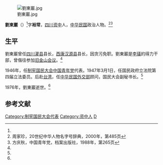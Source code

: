 [[File:劉東巖.jpg|thumb]]

'''劉東巖'''（{{bd|1904年||1976年|}}）<ref name=zhou/>字'''裕常'''，[[四川|四川]][[资中|资中]]人，[[中华民国|中华民国]]政治人物。<ref name=zhou>周家珍，20世纪中华人物名字号辞典，2000年，第485页</ref><ref name=fang>方庆秋，中国青年党，档案出版社，1988年，第265页</ref>

==生平==
劉東巖曾任[[四川|四川]][[灌县|灌县]]县长，[[西康|西康]][[汉源县|汉源县]]县长，因贪污免职。劉東巖是[[李璜|李璜]]的得力干部，曾偕往参加[[旧金山会议|旧金山会议]]。<ref name=fang/>

1946年，任[[制宪国民大会|制宪国民大会]][[中国青年党|中国青年党]]代表。1947年3月1日，任国民政府立法院第四届立法委员。后赴[[台湾|台湾]]，任[[中华民国外交部|中华民国外交部]]顾问，国民大会副秘书长。<ref name=zhou/>

1976年，劉東巖逝世。<ref name=zhou/>

==参考文献==
{{reflist}}

{{第4屆中華民國訓政時期立法委員名單}}
{{DEFAULTSORT:Liu刘}}
[[Category:制宪国民大会代表|Category:制宪国民大会代表]]
[[Category:资中人|Category:资中人]]
[[Category:刘姓|D]]